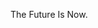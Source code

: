<!-- Does your institute have a Reproducibility club, ReproducibiliTea group or webpages on reproducibility? This is where to include it. Also add any further follow up information you would like to share. -->

The Future Is Now.
